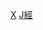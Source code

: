 {{Catnav|頁面分類|人类社会|经济|经济模板}}
{{Catnav|頁面分類|人类社会|社会模板|经济模板}}

{{template category
| description = 本分類收錄與[[經濟|經濟]]或產業等相關的[[Wikipedia:信息框模板|信息框模板]]。
}}

[[Category:经济模板|X]]
[[Category:社會和社會科學信息框模板|J經]]